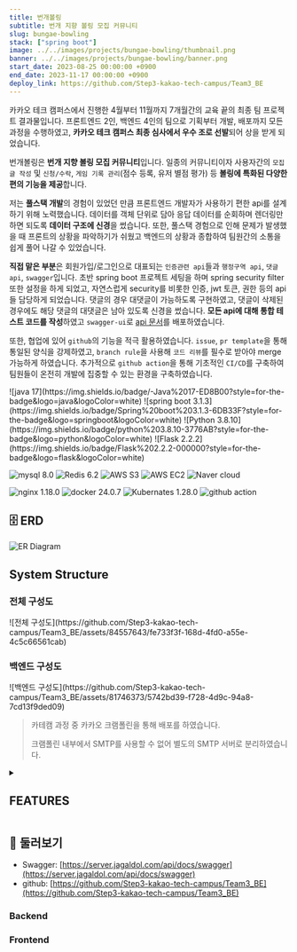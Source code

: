 ```yaml
---
title: 번개볼링
subtitle: 번개 지향 볼링 모집 커뮤니티
slug: bungae-bowling
stack: ["spring boot"]
image: ../../images/projects/bungae-bowling/thumbnail.png
banner: ../../images/projects/bungae-bowling/banner.png
start_date: 2023-08-25 00:00:00 +0900
end_date: 2023-11-17 00:00:00 +0900
deploy_link: https://github.com/Step3-kakao-tech-campus/Team3_BE
---
```



카카오 테크 캠퍼스에서 진행한 4월부터 11월까지 7개월간의 교육 끝의 최종 팀 프로젝트 결과물입니다. 프론트엔드 2인, 백엔드 4인의 팀으로 기획부터 개발, 배포까지 모든 과정을 수행하였고, **카카오 테크 캠퍼스 최종 심사에서 우수 조로 선발**되어 상을 받게 되었습니다.

번개볼링은 **번개 지향 볼링 모집 커뮤니티**입니다. 일종의 커뮤니티이자 사용자간의 `모집글 작성` 및 `신청/수락`, `게임 기록 관리`(점수 등록, 유저 별점 평가) 등 **볼링에 특화된 다양한 편의 기능을 제공**합니다.

저는 **풀스택 개발**의 경험이 있었던 만큼 프론트엔드 개발자가 사용하기 편한 api를 설계하기 위해 노력했습니다. 데이터를 객체 단위로 담아 응답 데이터를 순회하며 렌더링만 하면 되도록 **데이터 구조에 신경**을 썼습니다. 또한, 풀스택 경험으로 인해 문제가 발생했을 때 프론트의 상황을 파악하기가 쉬웠고 백엔드의 상황과 종합하여 팀원간의 소통을 쉽게 풀어 나갈 수 있었습니다.

**직접 맡은 부분**은 회원가입/로그인으로 대표되는 `인증관련 api`들과 `행정구역 api`, `댓글 api`, `swagger`입니다. 초반 spring boot 프로젝트 세팅을 하며 spring security filter 또한 설정을 하게 되었고, 자연스럽게 security를 비롯한 인증, jwt 토큰, 권한 등의 api들 담당하게 되었습니다. 댓글의 경우 대댓글이 가능하도록 구현하였고, 댓글이 삭제된 경우에도 해당 댓글의 대댓글은 남아 있도록 신경을 썼습니다. **모든 api에 대해 통합 테스트 코드를 작성**하였고 `swagger-ui`로 [api 문서](https://server.jagaldol.com/api/docs/swagger)를 배포하였습니다.

또한, 협업에 있어 `github`의 기능을 적극 활용하였습니다. `issue`, `pr template`을 통해 통일된 양식을 강제하였고, `branch rule`을 사용해 `코드 리뷰`를 필수로 받아야 merge 가능하게 하였습니다. 추가적으로 `github action`을 통해 기초적인 `CI/CD`를 구축하여 팀원들이 온전히 개발에 집중할 수 있는 환경을 구축하였습니다.

<Stacks>
  ![java 17](https://img.shields.io/badge/-Java%2017-ED8B00?style=for-the-badge&logo=java&logoColor=white)
  ![spring boot 3.1.3](https://img.shields.io/badge/Spring%20boot%203.1.3-6DB33F?style=for-the-badge&logo=springboot&logoColor=white)
  ![Python 3.8.10](https://img.shields.io/badge/python%203.8.10-3776AB?style=for-the-badge&logo=python&logoColor=white)
  ![Flask 2.2.2](https://img.shields.io/badge/Flask%202.2.2-000000?style=for-the-badge&logo=flask&logoColor=white)

  ![mysql 8.0](https://img.shields.io/badge/MySQL%208.0-005C84?style=for-the-badge&logo=mysql&logoColor=white)
  ![Redis 6.2](https://img.shields.io/badge/Redis%206.2-DC382D?style=for-the-badge&logo=Redis&logoColor=white)
  ![AWS S3](https://img.shields.io/badge/AWS%20S3-569A31?style=for-the-badge&logo=amazons3&logoColor=white)
  ![AWS EC2](https://img.shields.io/badge/AWS%20EC2-FF9900?style=for-the-badge&logo=amazonec2&logoColor=white)
  ![Naver cloud](https://img.shields.io/badge/naver%20cloud-03C75A?style=for-the-badge&logo=naver&logoColor=white)

  ![nginx 1.18.0](https://img.shields.io/badge/nginx%201.18.0-009639?style=for-the-badge&logo=nginx&logoColor=white)
  ![docker 24.0.7](https://img.shields.io/badge/docker%2024.0.7-2496ED?style=for-the-badge&logo=docker&logoColor=white)
  ![Kubernates 1.28.0](https://img.shields.io/badge/KUBERNETES%201.28.0-326CE5?style=for-the-badge&logo=Kubernetes&logoColor=white)
  ![github action](https://img.shields.io/badge/GITHUB%20ACTIONS-2088FF?style=for-the-badge&logo=github-actions&logoColor=white)
</Stacks>

## 🗄️️ ERD

![ER Diagram](../../images/projects/bungae-bowling/erd.png)

## System Structure

### 전체 구성도

<div className={"flex justify-center w-full"}>
  <div className={"max-w-[1000px]"}>
    ![전체 구성도](https://github.com/Step3-kakao-tech-campus/Team3_BE/assets/84557643/fe733f3f-168d-4fd0-a55e-4c5c66561cab)
  </div>
</div>


### 백엔드 구성도

<div className={"flex justify-center w-full"}>
  <div className={"max-w-[1000px]"}>
    ![백엔드 구성도](https://github.com/Step3-kakao-tech-campus/Team3_BE/assets/81746373/5742bd39-f728-4d9c-94a8-7cd13f9ded09)
  </div>
</div>




> 카테캠 과정 중 카카오 크램폴린을 통해 배포를 하였습니다.
>
> 크램폴린 내부에서 SMTP를 사용할 수 없어 별도의 SMTP 서버로 분리하였습니다.

<details>
  <summary><h2 className="inline-block">FEATURES</h2></summary>

  ### 인증

  JWT를 이용하였습니다.

  - ACCESS TOKEN과 REFRESH TOKEN을 구현하였으며 REFRESH TOKEN은 REDIS에 저장됩니다.
  - RTR(refresh token rotation) 전략으로 리프레시를 일회용으로 사용하였습니다.
  - ACCESS 토큰은 AUTHORIZATION 헤더로 BEARER 토큰으로 전달합니다.
  - REFRESH 토큰은 HTTP-ONLY 쿠키로 전달하여 클라이언트의 접근을 막아 보안성을 강화하였습니다.
  - 회원가입 시, 유저 권한을 바로 부여하지 않고 이메일인증을 필요하게 하여 보안성, 안정성을 강화하였습니다.

  **회원가입을 하지 않은 유저는 아래의 기능만 사용이 가능합니다.(주로 조회만 가능)**

  - 행정구역 관련 기능
  - 모집글 조회
  - 댓글 조회
  - 사용자 조회 (유저 기록 조회, 참여 기록 조회, 점수 조회)

  **회원가입을 한 유저는 아래의 기능을 추가로 사용할 수 있습니다.**

  - 자신의 회원정보 조회 및 수정
  - 쪽지 조회

  **회원 가입 후 이메일인증을 받은 유저는 아래의 기능을 포함하여 모든 기능을 사용할 수 있습니다.**

  - 모집글 관련 모든 기능
  - 신청 관련 모든 기능
  - 댓글 관련 모든 기능
  - 쪽지 관련 모든 기능
  - 별점 등록, 점수 등록 기능

  ### 메일 전송

  현재 SMTP 서버는 분리되어, Naver Cloud 상에서 배포 중입니다.

  #### Flask 사용 이유

  크램폴린 환경에서는 카카오 정책으로 인해 HTTP 통신만 가능하다는 프로토콜 통신 제한이 있어, 외부에 SMTP 서버를 구축하여 SMTP 이메일 전송을 구현하기로 하였습니다. POST 요청에 의한 이메일 발송만 구현하면 되었기에 간결하면서도 필요한 기능을 구현할 수 있는 도구를 선택하려고 하였고, 이에 간결하게 사용할 수 있는 웹 Framework인 Flask로 메일 전송 요청에 따른 메일 전송 기능을 구현하게 되었습니다.

  #### SMTP 서버 구조 설명

  크램폴린 환경에서만 Naver Cloud 환경에서의 flask 서버를 활용합니다.

  **HTTP POST 요청 생성하기**

  - SpringBoot 상에서 Flask로 보내게 될 HTTP 요청에 대한 request를 생성하기 위해 MultiValueMap을 이용하여 request body를 생성합니다.
  - HTTP Header와 requestURL을 설정하고, Proxy 설정이 된 RestTemplate을 이용하여 HTTP 통신을 통해 Flask 서버로 POST 요청을 전송합니다.

  **SMTP 요청 생성하기**

  - HTTP POST 요청이 들어오면, Flask 서버는 SMTP 서버로 보내게 될 SMTP 요청을 생성합니다.
  - request body에서 필요한 정보를 추출하고, SMTP 요청을 생성합니다. 이때, SMTP의 text 부분에 들어갈 내용이 html이므로, MIME Type을 text/html으로 설정해야 요청이 정상적으로 보내집니다.
  - SMTP 권한 설정한 후, 발신자와 수신자 그리고 text를 설정하여 SMTP 서버로 요청을 보냅니다.
  - 요청이 성공적으로 전송되면 200을 반환합니다.

  ### 행정 구역

  정부의 행정구역 데이터를 db에 미리 작성해두어 행정구역 데이터를 직접 관리하도록 구현하였습니다.

  > [행정표준코드관리 시스템 - 법정동코드 목록 조회](https://www.code.go.kr/stdcode/regCodeL.do) 데이터 파일을 이용하여 sql 데이터를 생성하였습니다.

  ### 모집글

  볼링 번개 모임을 모집하려는 사람이 작성하는 포스팅입니다.

  - 모집글을 등록하면, 타 유저들이 해당 모집글에 신청을 할 수 있고, 모임을 결성할 수 있습니다.
  - 참가희망자들은 참가신청 기능을 이용하여 참가신청을 할 수 있고, 모집글 게시자가 참가수락 여부를 결정할 수 있습니다.
  - 댓글 기능이 있어 정보 교환 및 소통이 가능합니다.
  - 이후 모집글을 베이스로 참여기록, 별점, 점수등록 등이 이루어 지기 때문에모임 확정 이후에는 모집글 내용을 수정하거나 삭제할 수 없습니다.

  #### JPA Specification

  모집글 데이터가 필요한 API를 구현하는 도중, 복잡한 조건처리가 필요한 로직이 있어 동적 쿼리가 필요했습니다. `queryDSL`을 학습하여 도입하기에는 프로젝트 기간이 한정적이라 비교적 사용이 쉬운 JPA Specification을 사용하였습니다.

  - 참여기록 데이터에 적용된 `JPA Specification`의 일부 로직입니다.

  ```java
  private List<Post> loadPosts(CursorRequest cursorRequest, Long userId, String condition, String status, Long cityId, String start, String end) {
  int size = cursorRequest.hasSize() ? cursorRequest.size() : DEFAULT_SIZE;
  Pageable pageable = PageRequest.of(0, size, Sort.by(Sort.Order.desc("id")));

  Specification<Post> spec = Specification.where(conditionEqual(condition, userId))
      .and(statusEqual(status))
      .and(cityIdEqual(cityId))
      .and(createdAtBetween(start, end));

  if (cursorRequest.hasKey()) {
      spec = spec.and(postIdLessThan(cursorRequest.key()));
  }
      return postRepository.findAll(spec, pageable).getContent();
  }
  ```

  > 해당 부분에서 동적쿼리를 사용하지 않으면 30개가 넘는 조건을 처리해야 했기 때문에 `JPA Specification`을 도입하게 되었습니다.

  ### 댓글

  댓글에 대댓글을 달 수 있도록 설계하였습니다.

  - 조회는 비회원도 가능하지만 작성은 회원만 가능합니다.
  - 커서 기반 페이징을 하였습니다.
  - 삭제된 댓글에 대댓글이 있는 경우 대댓글 표시를 위해 전달이 됩니다.

  - 삭제된 댓글이 표시될 경우 아래와 같이 표시됩니다.
  - `content: "삭제된 댓글입니다"`
  - `userId: null`

  - 그외, 대댓글이 없는 삭제된 댓글과 대댓글이 삭제된 경우의 댓글은 responseBody에 포함되지 않습니다.

  > 삭제된 댓글들로 인한 통일되지 않은 응답 개수 문제가 존재합니다.
  >
  > 이는 프론트의 구현이 무한 스크롤로 이루어 지기 때문에 적은 개수가 응답되어도 자동으로 다음 key로 요청이 일어나 사용자 경험에 큰 영향을 주지 않을 것으로 판단되어 이렇게 구현하였습니다.

  ### 신청, 별점

  모집글 작성자 이외의 유저들은 모집글에 참여 신청을 할 수 있습니다.

  - 작성자는 신청을 수락하거나 거부할 수 있습니다.
  - 작성자는 신청자 목록, 신청수락완료 유저을 확인할 수 있습니다.
  - 모임 시간 이후 사용자들은 별점 등록 API를 통해 참여자들에게 별점을 줄 수 있습니다.
  - 별점은 사용자의 평점에 영향을 줍니다.

  ### 볼링 점수(스코어)

  모임 이후, 해당 모임에 대해 점수를 등록할 수 있습니다.

  - 점수와 함께 이미지를 등록 할 수 있어 점수에 대한 증명이 가능합니다.
  - 모임 별 점수 등록은 여러개가 가능합니다.

  #### 이미지 등록

  외부 저장소 - `AWS S3`를 사용하였습니다.

  - white listing 방식으로 확장자 검사가 이루어 집니다.
  - 업로드 가능한 확장자는 png, jpg, jpeg, gif 4가지입니다.
  - 이미지의 사이즈는 10MB로 제한하였습니다.

  ### 프로필, 정보

  닉네임, 이메일, 지역 정보, 매너 점수, 볼링 Avergae 점수 등을 사용자 정보로 관리합니다.

  - 타인의 프로필 조회 시 얻을 수 있는 정보
  - 닉네임
  - 매칭기록에 기반한 볼링 Average점수
  - 매너 점수
  - 지역
  - 프로필 사진
  - 자신의 프로필 조회 시 추가로 얻을 수 있는 정보
  - id(PK)
  - 이메일
  - 메일인증여부

  ### 쪽지

  다른 사용자와 1대1 대화를 할 수 있습니다.

  - 카카오톡과 같은 채팅 서비스와 비슷한 사용자경험을 주기 위해 채팅 서비스와 유사하게 구현하였습니다.
  - 웹소켓을 이용한 채팅 기능으로의 변경을 염두에 두고 구현하였습니다.
</details>

## 🔗 둘러보기

- Swagger: [https://server.jagaldol.com/api/docs/swagger](https://server.jagaldol.com/api/docs/swagger)
- github: [https://github.com/Step3-kakao-tech-campus/Team3_BE](https://github.com/Step3-kakao-tech-campus/Team3_BE) <FontAwesomeIcon size="lg" icon={faGithub} />

<MemberContainer>
  <h3 className="text-center">Backend</h3>
  <MemberGrid members={[
    {
      imageSrc: 'https://github.com/sososo0.png',
      link: 'https://github.com/sososo0',
      name: '박소현/조장',
      description: '모집글, 점수 기록 api 담당'
    },
    {
      imageSrc: 'https://github.com/jagaldol.png',
      link: 'https://github.com/jagaldol',
      name: '안혜준/테크리더',
      description: '인증(계정), 댓글 api 담당'
    },
    {
      imageSrc: 'https://github.com/xcelxlorx.png',
      link: 'https://github.com/xcelxlorx',
      name: '김기해/기획리더',
      description: '신청, 참여 기록 api 담당'
    },
    {
      imageSrc: 'https://github.com/yunzae.png',
      link: 'https://github.com/yunzae',
      name: '김윤재/리액셔너',
      description: '행정구역, 쪽지 api 담당'
    }
  ]} />
  <div className="mt-20">
    <h3 className="text-center">Frontend</h3>
  </div>
  <MemberGrid members={[
    {
      imageSrc: 'https://github.com/kjh302903.png',
      link: 'https://github.com/kjh302903',
      name: '강주호/리마인더',
      description: '프론트 페이지 개발'
    },
    {
      imageSrc: 'https://github.com/Heo-Donghyuk.png',
      link: 'https://github.com/Heo-Donghyuk',
      name: '허동혁/타임키퍼',
      description: '프론트 페이지 개발'
    }
  ]} />
</MemberContainer>
